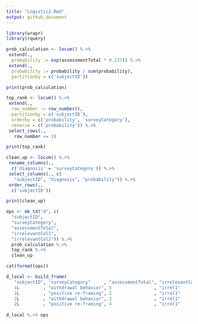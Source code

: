 ```yaml
---
title: "Logistic2.Rmd"
output: github_document
---
```


```r
library(wrapr)
library(rquery)
```

```r
prob_calculation <- locum() %.>%
 extend(.,
  probability := exp(assessmentTotal * 0.237)) %.>%
 extend(.,
  probability := probability / sum(probability),
  partitionby = c('subjectID'))

print(prob_calculation)
```

```r
top_rank <- locum() %.>%
 extend(.,
  row_number := row_number(),
  partitionby = c('subjectID'),
  orderby = c('probability', 'surveyCategory'),
  reverse = c('probability')) %.>%
 select_rows(.,
   row_number <= 1)

print(top_rank)
```

```r
clean_up <- locum() %.>%
 rename_columns(.,
  c('diagnosis' = 'surveyCategory')) %.>%
 select_columns(., c(
   "subjectID", "diagnosis", "probability")) %.>%
 order_rows(.,
  c('subjectID'))

print(clean_up)
```

```r
ops <- mk_td("d", c(
  "subjectID",
  "surveyCategory",
  "assessmentTotal",
  "irrelevantCol1",
  "irrelevantCol2")) %.>%
  prob_calculation %.>%
  top_rank %.>%
  clean_up

cat(format(ops))
```

```r
d_local <- build_frame(
   "subjectID", "surveyCategory"     , "assessmentTotal", "irrelevantCol1", "irrelevantCol2" |
   1L         , "withdrawal behavior", 5                , "irrel1"        , "irrel2"         |
   1L         , "positive re-framing", 2                , "irrel1"        , "irrel2"         |
   2L         , "withdrawal behavior", 3                , "irrel1"        , "irrel2"         |
   2L         , "positive re-framing", 4                , "irrel1"        , "irrel2"         )
   
d_local %.>% ops
```

